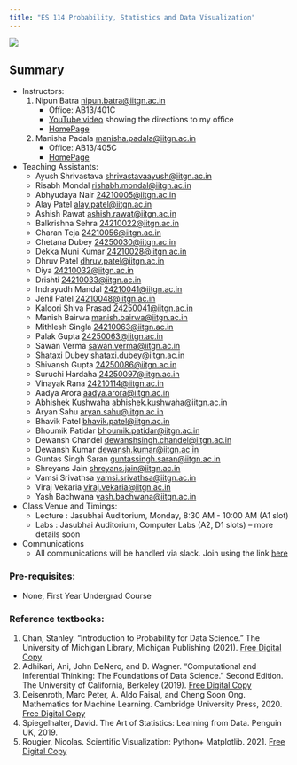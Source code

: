 ```yaml
---
title: "ES 114 Probability, Statistics and Data Visualization"
---
```



![](images/psdv_logo.svg)

::: {.callout-tip}
## Summary

* Instructors: 
    1. Nipun Batra <nipun.batra@iitgn.ac.in>
        * Office: AB13/401C
        * [YouTube video](https://www.youtube.com/shorts/FmCbCkJQN1g) showing the directions to my office
        * [HomePage](https://nipunbatra.github.io/)
    2. Manisha Padala <manisha.padala@iitgn.ac.in>
        * Office: AB13/405C 
        * [HomePage](https://sites.google.com/view/manishapadala/home)


* Teaching Assistants: 
    * Ayush Shrivastava <shrivastavaayush@iitgn.ac.in>
    * Risabh Mondal <rishabh.mondal@iitgn.ac.in>
    * Abhyudaya Nair <24210005@iitgn.ac.in>
    * Alay Patel <alay.patel@iitgn.ac.in>
    * Ashish Rawat <ashish.rawat@iitgn.ac.in>
    * Balkrishna Sehra <24210022@iitgn.ac.in>
    * Charan Teja <24210056@iitgn.ac.in>
    * Chetana Dubey <24250030@iitgn.ac.in>
    * Dekka Muni Kumar <24210028@iitgn.ac.in>
    * Dhruv Patel <dhruv.patel@iitgn.ac.in>
    * Diya <24210032@iitgn.ac.in>
    * Drishti <24210033@iitgn.ac.in>
    * Indrayudh	Mandal <24210041@iitgn.ac.in>
    * Jenil	Patel <24210048@iitgn.ac.in>
    * Kaloori Shiva Prasad <24250041@iitgn.ac.in>
    * Manish Bairwa	<manish.bairwa@iitgn.ac.in>
    * Mithlesh Singla <24210063@iitgn.ac.in>
    * Palak Gupta <24250063@iitgn.ac.in>
    * Sawan	Verma <sawan.verma@iitgn.ac.in>
    * Shataxi Dubey <shataxi.dubey@iitgn.ac.in>
    * Shivansh Gupta <24250086@iitgn.ac.in>
    * Suruchi Hardaha <24250097@iitgn.ac.in>
    * Vinayak Rana <24210114@iitgn.ac.in>
    * Aadya Arora <aadya.arora@iitgn.ac.in>
    * Abhishek Kushwaha	<abhishek.kushwaha@iitgn.ac.in>
    * Aryan Sahu <aryan.sahu@iitgn.ac.in>
    * Bhavik Patel <bhavik.patel@iitgn.ac.in>
    * Bhoumik Patidar <bhoumik.patidar@iitgn.ac.in>
    * Dewansh Chandel <dewanshsingh.chandel@iitgn.ac.in>
    * Dewansh Kumar	<dewansh.kumar@iitgn.ac.in>
    * Guntas Singh Saran <guntassingh.saran@iitgn.ac.in>
    * Shreyans Jain <shreyans.jain@iitgn.ac.in>
    * Vamsi Srivathsa <vamsi.srivathsa@iitgn.ac.in>
    * Viraj Vekaria <viraj.vekaria@iitgn.ac.in>
    * Yash Bachwana <yash.bachwana@iitgn.ac.in>

* Class Venue and Timings:
    * Lecture : Jasubhai Auditorium, Monday, 8:30 AM - 10:00 AM (A1 slot)
    * Labs : Jasubhai Auditorium, Computer Labs (A2, D1 slots) -- more details soon

* Communications
    * All communications will  be handled via slack. Join using the link [here](https://join.slack.com/t/es1142025/shared_invite/zt-2w15bop68-YdIMFQxAdUGFvOE7R3FM1Q)


:::


### Pre-requisites:

* None, First Year Undergrad Course


### Reference textbooks:

1. Chan, Stanley. “Introduction to Probability for Data Science.” The University of Michigan Library, Michigan Publishing (2021). [Free Digital Copy](https://probability4datascience.com/)
2. Adhikari, Ani, John DeNero, and D. Wagner. "Computational and Inferential Thinking: The Foundations of Data Science." Second Edition. The University of California, Berkeley (2019). [Free Digital Copy](https://inferentialthinking.com/chapters/intro.html)
3. Deisenroth, Marc Peter, A. Aldo Faisal, and Cheng Soon Ong. Mathematics for Machine Learning. Cambridge University Press, 2020. [Free Digital Copy](https://mml-book.github.io/)
4. Spiegelhalter, David. The Art of Statistics: Learning from Data. Penguin UK, 2019.
5. Rougier, Nicolas. Scientific Visualization: Python+ Matplotlib. 2021. [Free Digital Copy](https://github.com/rougier/scientific-visualization-book)



<!-- ### Some other ML courses

1.  [NPTEL course by Balaram Ravindran](https://www.youtube.com/watch?v=r4sgKrRL2Ys&list=PL1xHD4vteKYVpaIiy295pg6_SY5qznc77)
2.  [CMU course by Tom Mitchell and Maria-Florina Balcan](http://www.cs.cmu.edu/~ninamf/courses/601sp15/lectures.shtml)
3.  [Coursera ML course by Andrew Ng](https://www.coursera.org/learn/machine-learning)
4.  [FAST.ai course on ML](https://course.fast.ai/ml)
5.  [Practical deep learning for coders by FAST.ai](https://course.fast.ai/index.html)
6.  [Course by Alex Ihler, UCI](http://sli.ics.uci.edu/Classes/2015W-273a) -->

